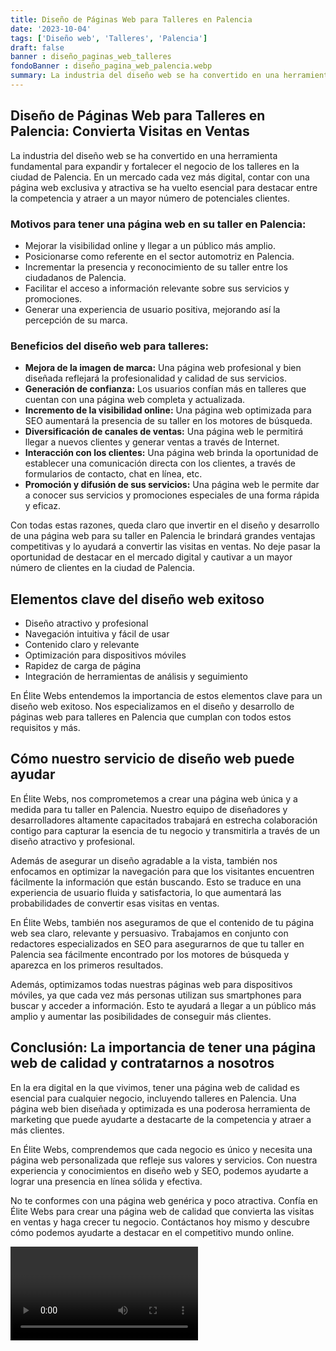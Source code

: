 ```yaml
---
title: Diseño de Páginas Web para Talleres en Palencia
date: '2023-10-04'
tags: ['Diseño web', 'Talleres', 'Palencia']
draft: false
banner : diseño_paginas_web_talleres
fondoBanner : diseño_pagina_web_palencia.webp
summary: La industria del diseño web se ha convertido en una herramienta fundamental para expandir y fortalecer el negocio de los talleres en la ciudad de Palencia. En un mercado cada vez más digital, contar con una página web exclusiva y atractiva se ha vuelto esencial para destacar entre la competencia y atraer a un mayor número de potenciales clientes.
---
```


## Diseño de Páginas Web para Talleres en Palencia: Convierta Visitas en Ventas

La industria del diseño web se ha convertido en una herramienta fundamental para expandir y fortalecer el negocio de los talleres en la ciudad de Palencia. En un mercado cada vez más digital, contar con una página web exclusiva y atractiva se ha vuelto esencial para destacar entre la competencia y atraer a un mayor número de potenciales clientes.

### Motivos para tener una página web en su taller en Palencia:
- Mejorar la visibilidad online y llegar a un público más amplio.
- Posicionarse como referente en el sector automotriz en Palencia.
- Incrementar la presencia y reconocimiento de su taller entre los ciudadanos de Palencia.
- Facilitar el acceso a información relevante sobre sus servicios y promociones.
- Generar una experiencia de usuario positiva, mejorando así la percepción de su marca.

### Beneficios del diseño web para talleres:
- **Mejora de la imagen de marca:** Una página web profesional y bien diseñada reflejará la profesionalidad y calidad de sus servicios.
- **Generación de confianza:** Los usuarios confían más en talleres que cuentan con una página web completa y actualizada.
- **Incremento de la visibilidad online:** Una página web optimizada para SEO aumentará la presencia de su taller en los motores de búsqueda.
- **Diversificación de canales de ventas:** Una página web le permitirá llegar a nuevos clientes y generar ventas a través de Internet.
- **Interacción con los clientes:** Una página web brinda la oportunidad de establecer una comunicación directa con los clientes, a través de formularios de contacto, chat en línea, etc.
- **Promoción y difusión de sus servicios:** Una página web le permite dar a conocer sus servicios y promociones especiales de una forma rápida y eficaz.

Con todas estas razones, queda claro que invertir en el diseño y desarrollo de una página web para su taller en Palencia le brindará grandes ventajas competitivas y lo ayudará a convertir las visitas en ventas. No deje pasar la oportunidad de destacar en el mercado digital y cautivar a un mayor número de clientes en la ciudad de Palencia.

<GifSeo />

<Cta />

## Elementos clave del diseño web exitoso

- Diseño atractivo y profesional
- Navegación intuitiva y fácil de usar
- Contenido claro y relevante
- Optimización para dispositivos móviles
- Rapidez de carga de página
- Integración de herramientas de análisis y seguimiento

En Élite Webs entendemos la importancia de estos elementos clave para un diseño web exitoso. Nos especializamos en el diseño y desarrollo de páginas web para talleres en Palencia que cumplan con todos estos requisitos y más.

## Cómo nuestro servicio de diseño web puede ayudar

En Élite Webs, nos comprometemos a crear una página web única y a medida para tu taller en Palencia. Nuestro equipo de diseñadores y desarrolladores altamente capacitados trabajará en estrecha colaboración contigo para capturar la esencia de tu negocio y transmitirla a través de un diseño atractivo y profesional.

Además de asegurar un diseño agradable a la vista, también nos enfocamos en optimizar la navegación para que los visitantes encuentren fácilmente la información que están buscando. Esto se traduce en una experiencia de usuario fluida y satisfactoria, lo que aumentará las probabilidades de convertir esas visitas en ventas.

En Élite Webs, también nos aseguramos de que el contenido de tu página web sea claro, relevante y persuasivo. Trabajamos en conjunto con redactores especializados en SEO para asegurarnos de que tu taller en Palencia sea fácilmente encontrado por los motores de búsqueda y aparezca en los primeros resultados.

Además, optimizamos todas nuestras páginas web para dispositivos móviles, ya que cada vez más personas utilizan sus smartphones para buscar y acceder a información. Esto te ayudará a llegar a un público más amplio y aumentar las posibilidades de conseguir más clientes.

## Conclusión: La importancia de tener una página web de calidad y contratarnos a nosotros

En la era digital en la que vivimos, tener una página web de calidad es esencial para cualquier negocio, incluyendo talleres en Palencia. Una página web bien diseñada y optimizada es una poderosa herramienta de marketing que puede ayudarte a destacarte de la competencia y atraer a más clientes.

En Élite Webs, comprendemos que cada negocio es único y necesita una página web personalizada que refleje sus valores y servicios. Con nuestra experiencia y conocimientos en diseño web y SEO, podemos ayudarte a lograr una presencia en línea sólida y efectiva.

No te conformes con una página web genérica y poco atractiva. Confía en Élite Webs para crear una página web de calidad que convierta las visitas en ventas y haga crecer tu negocio. Contáctanos hoy mismo y descubre cómo podemos ayudarte a destacar en el competitivo mundo online.

<Video />

<CtaBot job='Talleres' city='Palencia'/>

<Gmaps query='Palencia+españa+maps' />